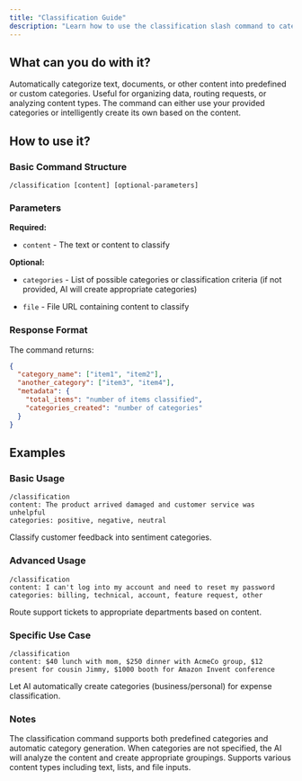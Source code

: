 ```yaml
---
title: "Classification Guide"
description: "Learn how to use the classification slash command to categorize and organize information"
---
```


## What can you do with it?

Automatically categorize text, documents, or other content into predefined or custom categories. Useful for organizing data, routing requests, or analyzing content types. The command can either use your provided categories or intelligently create its own based on the content.

## How to use it?

### Basic Command Structure
```
/classification [content] [optional-parameters]
```

### Parameters

**Required:**

- `content` - The text or content to classify

**Optional:**

- `categories` - List of possible categories or classification criteria (if not provided, AI will create appropriate categories)

- `file` - File URL containing content to classify

### Response Format

The command returns:
```json
{
  "category_name": ["item1", "item2"],
  "another_category": ["item3", "item4"],
  "metadata": {
    "total_items": "number of items classified",
    "categories_created": "number of categories"
  }
}
```

## Examples

### Basic Usage
```
/classification
content: The product arrived damaged and customer service was unhelpful
categories: positive, negative, neutral
```
Classify customer feedback into sentiment categories.

### Advanced Usage
```
/classification
content: I can't log into my account and need to reset my password
categories: billing, technical, account, feature request, other
```
Route support tickets to appropriate departments based on content.

### Specific Use Case
```
/classification
content: $40 lunch with mom, $250 dinner with AcmeCo group, $12 present for cousin Jimmy, $1000 booth for Amazon Invent conference
```
Let AI automatically create categories (business/personal) for expense classification.

### Notes

The classification command supports both predefined categories and automatic category generation. When categories are not specified, the AI will analyze the content and create appropriate groupings. Supports various content types including text, lists, and file inputs.
